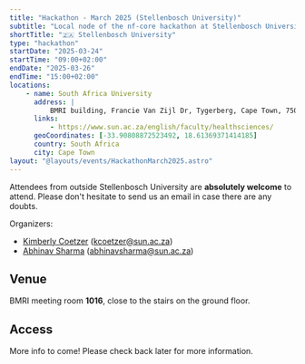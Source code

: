 ```yaml
---
title: "Hackathon - March 2025 (Stellenbosch University)"
subtitle: "Local node of the nf-core hackathon at Stellenbosch University, South Africa"
shortTitle: "🇿🇦 Stellenbosch University"
type: "hackathon"
startDate: "2025-03-24"
startTime: "09:00+02:00"
endDate: "2025-03-26"
endTime: "15:00+02:00"
locations:
    - name: South Africa University
      address: |
          BMRI building, Francie Van Zijl Dr, Tygerberg, Cape Town, 7505
      links:
          - https://www.sun.ac.za/english/faculty/healthsciences/
      geoCoordinates: [-33.90808872523492, 18.61369371414185]
      country: South Africa
      city: Cape Town
layout: "@layouts/events/HackathonMarch2025.astro"
---
```


Attendees from outside Stellenbosch University are **absolutely welcome** to attend. Please don't hesitate to send us an email in case there are any doubts.

Organizers:

-   [<i class="fab fa-slack"></i> Kimberly Coetzer](https://nfcore.slack.com/team/U04M7EYDR97) ([kcoetzer@sun.ac.za](mailto:kcoetzer@sun.ac.za))
-   [<i class="fab fa-slack"></i> Abhinav Sharma](https://nfcore.slack.com/team/U01E6QW86R1) ([abhinavsharma@sun.ac.za](mailto:abhinavsharma@sun.ac.za))

## Venue

BMRI meeting room **1016**, close to the stairs on the ground floor.

## Access

More info to come! Please check back later for more information.
